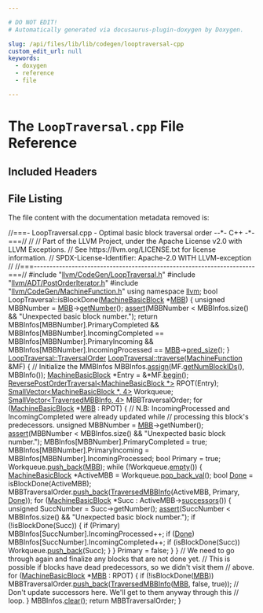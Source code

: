 ```yaml
---

# DO NOT EDIT!
# Automatically generated via docusaurus-plugin-doxygen by Doxygen.

slug: /api/files/lib/lib/codegen/looptraversal-cpp
custom_edit_url: null
keywords:
  - doxygen
  - reference
  - file

---
```





# The `LoopTraversal.cpp` File Reference

<DoxygenPage pluginConfig={pluginConfig}>



## Included Headers

<IncludesList>
<IncludesListItem
  filePath="llvm/CodeGen/LoopTraversal.h"
  permalink="/docs/api/files/include/include/llvm/include/llvm/codegen/looptraversal-h"
  isLocal="true" />
<IncludesListItem
  filePath="llvm/ADT/PostOrderIterator.h"
  permalink="/docs/api/files/include/include/llvm/include/llvm/adt/postorderiterator-h"
  isLocal="true" />
<IncludesListItem
  filePath="llvm/CodeGen/MachineFunction.h"
  permalink="/docs/api/files/include/include/llvm/include/llvm/codegen/machinefunction-h"
  isLocal="true" />
</IncludesList>


## File Listing

The file content with the documentation metadata removed is:

<ProgramListing>

<Link id="l00001" /><CodeLine lineNumber="1"><Highlight kind="comment">//===- LoopTraversal.cpp - Optimal basic block traversal order --&#42;- C++ -&#42;-===//</Highlight><Highlight kind="normal"></Highlight></CodeLine>
<Link id="l00002" /><CodeLine lineNumber="2"><Highlight kind="normal"></Highlight><Highlight kind="comment">//</Highlight><Highlight kind="normal"></Highlight></CodeLine>
<Link id="l00003" /><CodeLine lineNumber="3"><Highlight kind="normal"></Highlight><Highlight kind="comment">// Part of the LLVM Project, under the Apache License v2.0 with LLVM Exceptions.</Highlight><Highlight kind="normal"></Highlight></CodeLine>
<Link id="l00004" /><CodeLine lineNumber="4"><Highlight kind="normal"></Highlight><Highlight kind="comment">// See https://llvm.org/LICENSE.txt for license information.</Highlight><Highlight kind="normal"></Highlight></CodeLine>
<Link id="l00005" /><CodeLine lineNumber="5"><Highlight kind="normal"></Highlight><Highlight kind="comment">// SPDX-License-Identifier: Apache-2.0 WITH LLVM-exception</Highlight><Highlight kind="normal"></Highlight></CodeLine>
<Link id="l00006" /><CodeLine lineNumber="6"><Highlight kind="normal"></Highlight><Highlight kind="comment">//</Highlight><Highlight kind="normal"></Highlight></CodeLine>
<Link id="l00007" /><CodeLine lineNumber="7"><Highlight kind="normal"></Highlight><Highlight kind="comment">//===----------------------------------------------------------------------===//</Highlight><Highlight kind="normal"></Highlight></CodeLine>
<Link id="l00008" /><CodeLine lineNumber="8"><Highlight kind="normal"></Highlight></CodeLine>
<Link id="l00009" /><CodeLine lineNumber="9"><Highlight kind="normal"></Highlight><Highlight kind="preprocessor">#include &quot;<a href="/docs/api/files/include/include/llvm/include/llvm/codegen/looptraversal-h">llvm/CodeGen/LoopTraversal.h</a>&quot;</Highlight><Highlight kind="normal"></Highlight></CodeLine>
<Link id="l00010" /><CodeLine lineNumber="10"><Highlight kind="normal"></Highlight><Highlight kind="preprocessor">#include &quot;<a href="/docs/api/files/include/include/llvm/include/llvm/adt/postorderiterator-h">llvm/ADT/PostOrderIterator.h</a>&quot;</Highlight><Highlight kind="normal"></Highlight></CodeLine>
<Link id="l00011" /><CodeLine lineNumber="11"><Highlight kind="normal"></Highlight><Highlight kind="preprocessor">#include &quot;<a href="/docs/api/files/include/include/llvm/include/llvm/codegen/machinefunction-h">llvm/CodeGen/MachineFunction.h</a>&quot;</Highlight><Highlight kind="normal"></Highlight></CodeLine>
<Link id="l00012" /><CodeLine lineNumber="12"><Highlight kind="normal"></Highlight></CodeLine>
<Link id="l00013" /><CodeLine lineNumber="13"><Highlight kind="normal"></Highlight><Highlight kind="keyword">using namespace </Highlight><Highlight kind="normal"><a href="/docs/api/namespaces/llvm">llvm</a>;</Highlight></CodeLine>
<Link id="l00014" /><CodeLine lineNumber="14"><Highlight kind="normal"></Highlight></CodeLine>
<Link id="l00015" /><CodeLine lineNumber="15"><Highlight kind="normal"></Highlight><Highlight kind="keywordtype">bool</Highlight><Highlight kind="normal"> LoopTraversal::isBlockDone(<a href="/docs/api/classes/llvm/machinebasicblock">MachineBasicBlock</a> &#42;<a href="/docs/api/files/lib/lib/target/lib/target/arm/armslshardening-cpp/#a5958512eae2979bd2eb383977996a600">MBB</a>) &#123;</Highlight></CodeLine>
<Link id="l00016" /><CodeLine lineNumber="16"><Highlight kind="normal">  </Highlight><Highlight kind="keywordtype">unsigned</Highlight><Highlight kind="normal"> MBBNumber = <a href="/docs/api/files/lib/lib/target/lib/target/arm/armslshardening-cpp/#a5958512eae2979bd2eb383977996a600">MBB</a>-&gt;<a href="/docs/api/classes/llvm/machinebasicblock/#a3aa22d521bd6a7e6b9f35545dc7b0f1e">getNumber</a>();</Highlight></CodeLine>
<Link id="l00017" /><CodeLine lineNumber="17"><Highlight kind="normal">  <a href="/docs/api/files/lib/lib/target/lib/target/amdgpu/silowercontrolflow-cpp/#a4868c5d81c5ccc98c47aeab6244346a0">assert</a>(MBBNumber &lt; MBBInfos.size() &amp;&amp; </Highlight><Highlight kind="stringliteral">&quot;Unexpected basic block number.&quot;</Highlight><Highlight kind="normal">);</Highlight></CodeLine>
<Link id="l00018" /><CodeLine lineNumber="18"><Highlight kind="normal">  </Highlight><Highlight kind="keywordflow">return</Highlight><Highlight kind="normal"> MBBInfos&#91;MBBNumber&#93;.PrimaryCompleted &amp;&amp;</Highlight></CodeLine>
<Link id="l00019" /><CodeLine lineNumber="19"><Highlight kind="normal">         MBBInfos&#91;MBBNumber&#93;.IncomingCompleted ==</Highlight></CodeLine>
<Link id="l00020" /><CodeLine lineNumber="20"><Highlight kind="normal">             MBBInfos&#91;MBBNumber&#93;.PrimaryIncoming &amp;&amp;</Highlight></CodeLine>
<Link id="l00021" /><CodeLine lineNumber="21"><Highlight kind="normal">         MBBInfos&#91;MBBNumber&#93;.IncomingProcessed == <a href="/docs/api/files/lib/lib/target/lib/target/arm/armslshardening-cpp/#a5958512eae2979bd2eb383977996a600">MBB</a>-&gt;<a href="/docs/api/classes/llvm/machinebasicblock/#a03936a9b37da541420049422204ab206">pred&#95;size</a>();</Highlight></CodeLine>
<Link id="l00022" /><CodeLine lineNumber="22"><Highlight kind="normal">&#125;</Highlight></CodeLine>
<Link id="l00023" /><CodeLine lineNumber="23"><Highlight kind="normal"></Highlight></CodeLine>
<Link id="l00024" /><CodeLine lineNumber="24" lineLink="/docs/api/classes/llvm/looptraversal/#a87cd9704fc800af5dddb87f26badfb3a"><Highlight kind="normal"><a href="/docs/api/classes/llvm/looptraversal/#adb30e4144436f66defa2ce2454e0fde8">LoopTraversal::TraversalOrder</a> <a href="/docs/api/classes/llvm/looptraversal/#a87cd9704fc800af5dddb87f26badfb3a">LoopTraversal::traverse</a>(<a href="/docs/api/classes/llvm/machinefunction">MachineFunction</a> &amp;MF) &#123;</Highlight></CodeLine>
<Link id="l00025" /><CodeLine lineNumber="25"><Highlight kind="normal">  </Highlight><Highlight kind="comment">// Initialize the MMBInfos</Highlight><Highlight kind="normal"></Highlight></CodeLine>
<Link id="l00026" /><CodeLine lineNumber="26"><Highlight kind="normal">  MBBInfos.<a href="/docs/api/classes/llvm/smallvectorimpl/#a38c50aa8e3e9588f4f968c2e03a0cee0">assign</a>(MF.<a href="/docs/api/classes/llvm/machinefunction/#aa22424ba23740b6a748e8d0c239b7e4c">getNumBlockIDs</a>(), MBBInfo());</Highlight></CodeLine>
<Link id="l00027" /><CodeLine lineNumber="27"><Highlight kind="normal"></Highlight></CodeLine>
<Link id="l00028" /><CodeLine lineNumber="28"><Highlight kind="normal">  <a href="/docs/api/classes/llvm/machinebasicblock">MachineBasicBlock</a> &#42;Entry = &amp;&#42;MF.<a href="/docs/api/classes/llvm/machinefunction/#ab0789854909cf47f640a85fa2bac29c7">begin</a>();</Highlight></CodeLine>
<Link id="l00029" /><CodeLine lineNumber="29"><Highlight kind="normal">  <a href="/docs/api/classes/llvm/reversepostordertraversal">ReversePostOrderTraversal&lt;MachineBasicBlock &#42;&gt;</a> RPOT(Entry);</Highlight></CodeLine>
<Link id="l00030" /><CodeLine lineNumber="30"><Highlight kind="normal">  <a href="/docs/api/classes/llvm/smallvector">SmallVector&lt;MachineBasicBlock &#42;, 4&gt;</a> Workqueue;</Highlight></CodeLine>
<Link id="l00031" /><CodeLine lineNumber="31"><Highlight kind="normal">  <a href="/docs/api/classes/llvm/smallvector">SmallVector&lt;TraversedMBBInfo, 4&gt;</a> MBBTraversalOrder;</Highlight></CodeLine>
<Link id="l00032" /><CodeLine lineNumber="32"><Highlight kind="normal">  </Highlight><Highlight kind="keywordflow">for</Highlight><Highlight kind="normal"> (<a href="/docs/api/classes/llvm/machinebasicblock">MachineBasicBlock</a> &#42;<a href="/docs/api/files/lib/lib/target/lib/target/arm/armslshardening-cpp/#a5958512eae2979bd2eb383977996a600">MBB</a> : RPOT) &#123;</Highlight></CodeLine>
<Link id="l00033" /><CodeLine lineNumber="33"><Highlight kind="normal">    </Highlight><Highlight kind="comment">// N.B: IncomingProcessed and IncomingCompleted were already updated while</Highlight><Highlight kind="normal"></Highlight></CodeLine>
<Link id="l00034" /><CodeLine lineNumber="34"><Highlight kind="normal">    </Highlight><Highlight kind="comment">// processing this block&#39;s predecessors.</Highlight><Highlight kind="normal"></Highlight></CodeLine>
<Link id="l00035" /><CodeLine lineNumber="35"><Highlight kind="normal">    </Highlight><Highlight kind="keywordtype">unsigned</Highlight><Highlight kind="normal"> MBBNumber = <a href="/docs/api/files/lib/lib/target/lib/target/arm/armslshardening-cpp/#a5958512eae2979bd2eb383977996a600">MBB</a>-&gt;getNumber();</Highlight></CodeLine>
<Link id="l00036" /><CodeLine lineNumber="36"><Highlight kind="normal">    <a href="/docs/api/files/lib/lib/target/lib/target/amdgpu/silowercontrolflow-cpp/#a4868c5d81c5ccc98c47aeab6244346a0">assert</a>(MBBNumber &lt; MBBInfos.size() &amp;&amp; </Highlight><Highlight kind="stringliteral">&quot;Unexpected basic block number.&quot;</Highlight><Highlight kind="normal">);</Highlight></CodeLine>
<Link id="l00037" /><CodeLine lineNumber="37"><Highlight kind="normal">    MBBInfos&#91;MBBNumber&#93;.PrimaryCompleted = </Highlight><Highlight kind="keyword">true</Highlight><Highlight kind="normal">;</Highlight></CodeLine>
<Link id="l00038" /><CodeLine lineNumber="38"><Highlight kind="normal">    MBBInfos&#91;MBBNumber&#93;.PrimaryIncoming = MBBInfos&#91;MBBNumber&#93;.IncomingProcessed;</Highlight></CodeLine>
<Link id="l00039" /><CodeLine lineNumber="39"><Highlight kind="normal">    </Highlight><Highlight kind="keywordtype">bool</Highlight><Highlight kind="normal"> Primary = </Highlight><Highlight kind="keyword">true</Highlight><Highlight kind="normal">;</Highlight></CodeLine>
<Link id="l00040" /><CodeLine lineNumber="40"><Highlight kind="normal">    Workqueue.<a href="/docs/api/classes/llvm/smallvectortemplatebase/#af42bfbc067df27c19ee2fc859df58799">push&#95;back</a>(<a href="/docs/api/files/lib/lib/target/lib/target/arm/armslshardening-cpp/#a5958512eae2979bd2eb383977996a600">MBB</a>);</Highlight></CodeLine>
<Link id="l00041" /><CodeLine lineNumber="41"><Highlight kind="normal">    </Highlight><Highlight kind="keywordflow">while</Highlight><Highlight kind="normal"> (!Workqueue.<a href="/docs/api/classes/llvm/smallvectortemplatecommon/#ad9a3c7bc26b130377bbafc170b5f88a2">empty</a>()) &#123;</Highlight></CodeLine>
<Link id="l00042" /><CodeLine lineNumber="42"><Highlight kind="normal">      <a href="/docs/api/classes/llvm/machinebasicblock">MachineBasicBlock</a> &#42;ActiveMBB = Workqueue.<a href="/docs/api/classes/llvm/smallvectorimpl/#a0c8ffe664a36e30d49c84d0aded2fe08">pop&#95;back&#95;val</a>();</Highlight></CodeLine>
<Link id="l00043" /><CodeLine lineNumber="43"><Highlight kind="normal">      </Highlight><Highlight kind="keywordtype">bool</Highlight><Highlight kind="normal"> <a href="/docs/api/namespaces/llvm/#a233737223c9a3dba810df5b91bc91d1fabbb9957d8adae962b153273c16bce571">Done</a> = isBlockDone(ActiveMBB);</Highlight></CodeLine>
<Link id="l00044" /><CodeLine lineNumber="44"><Highlight kind="normal">      MBBTraversalOrder.<a href="/docs/api/classes/llvm/smallvectortemplatebase/#af42bfbc067df27c19ee2fc859df58799">push&#95;back</a>(<a href="/docs/api/structs/llvm/looptraversal/traversedmbbinfo">TraversedMBBInfo</a>(ActiveMBB, Primary, <a href="/docs/api/namespaces/llvm/#a233737223c9a3dba810df5b91bc91d1fabbb9957d8adae962b153273c16bce571">Done</a>));</Highlight></CodeLine>
<Link id="l00045" /><CodeLine lineNumber="45"><Highlight kind="normal">      </Highlight><Highlight kind="keywordflow">for</Highlight><Highlight kind="normal"> (<a href="/docs/api/classes/llvm/machinebasicblock">MachineBasicBlock</a> &#42;Succ : ActiveMBB-&gt;<a href="/docs/api/classes/llvm/machinebasicblock/#ad88ff1529541fb4e243cc8ed90b11131">successors</a>()) &#123;</Highlight></CodeLine>
<Link id="l00046" /><CodeLine lineNumber="46"><Highlight kind="normal">        </Highlight><Highlight kind="keywordtype">unsigned</Highlight><Highlight kind="normal"> SuccNumber = Succ-&gt;getNumber();</Highlight></CodeLine>
<Link id="l00047" /><CodeLine lineNumber="47"><Highlight kind="normal">        <a href="/docs/api/files/lib/lib/target/lib/target/amdgpu/silowercontrolflow-cpp/#a4868c5d81c5ccc98c47aeab6244346a0">assert</a>(SuccNumber &lt; MBBInfos.size() &amp;&amp;</Highlight></CodeLine>
<Link id="l00048" /><CodeLine lineNumber="48"><Highlight kind="normal">               </Highlight><Highlight kind="stringliteral">&quot;Unexpected basic block number.&quot;</Highlight><Highlight kind="normal">);</Highlight></CodeLine>
<Link id="l00049" /><CodeLine lineNumber="49"><Highlight kind="normal">        </Highlight><Highlight kind="keywordflow">if</Highlight><Highlight kind="normal"> (!isBlockDone(Succ)) &#123;</Highlight></CodeLine>
<Link id="l00050" /><CodeLine lineNumber="50"><Highlight kind="normal">          </Highlight><Highlight kind="keywordflow">if</Highlight><Highlight kind="normal"> (Primary)</Highlight></CodeLine>
<Link id="l00051" /><CodeLine lineNumber="51"><Highlight kind="normal">            MBBInfos&#91;SuccNumber&#93;.IncomingProcessed++;</Highlight></CodeLine>
<Link id="l00052" /><CodeLine lineNumber="52"><Highlight kind="normal">          </Highlight><Highlight kind="keywordflow">if</Highlight><Highlight kind="normal"> (<a href="/docs/api/namespaces/llvm/#a233737223c9a3dba810df5b91bc91d1fabbb9957d8adae962b153273c16bce571">Done</a>)</Highlight></CodeLine>
<Link id="l00053" /><CodeLine lineNumber="53"><Highlight kind="normal">            MBBInfos&#91;SuccNumber&#93;.IncomingCompleted++;</Highlight></CodeLine>
<Link id="l00054" /><CodeLine lineNumber="54"><Highlight kind="normal">          </Highlight><Highlight kind="keywordflow">if</Highlight><Highlight kind="normal"> (isBlockDone(Succ))</Highlight></CodeLine>
<Link id="l00055" /><CodeLine lineNumber="55"><Highlight kind="normal">            Workqueue.<a href="/docs/api/classes/llvm/smallvectortemplatebase/#af42bfbc067df27c19ee2fc859df58799">push&#95;back</a>(Succ);</Highlight></CodeLine>
<Link id="l00056" /><CodeLine lineNumber="56"><Highlight kind="normal">        &#125;</Highlight></CodeLine>
<Link id="l00057" /><CodeLine lineNumber="57"><Highlight kind="normal">      &#125;</Highlight></CodeLine>
<Link id="l00058" /><CodeLine lineNumber="58"><Highlight kind="normal">      Primary = </Highlight><Highlight kind="keyword">false</Highlight><Highlight kind="normal">;</Highlight></CodeLine>
<Link id="l00059" /><CodeLine lineNumber="59"><Highlight kind="normal">    &#125;</Highlight></CodeLine>
<Link id="l00060" /><CodeLine lineNumber="60"><Highlight kind="normal">  &#125;</Highlight></CodeLine>
<Link id="l00061" /><CodeLine lineNumber="61"><Highlight kind="normal"></Highlight></CodeLine>
<Link id="l00062" /><CodeLine lineNumber="62"><Highlight kind="normal">  </Highlight><Highlight kind="comment">// We need to go through again and finalize any blocks that are not done yet.</Highlight><Highlight kind="normal"></Highlight></CodeLine>
<Link id="l00063" /><CodeLine lineNumber="63"><Highlight kind="normal">  </Highlight><Highlight kind="comment">// This is possible if blocks have dead predecessors, so we didn&#39;t visit them</Highlight><Highlight kind="normal"></Highlight></CodeLine>
<Link id="l00064" /><CodeLine lineNumber="64"><Highlight kind="normal">  </Highlight><Highlight kind="comment">// above.</Highlight><Highlight kind="normal"></Highlight></CodeLine>
<Link id="l00065" /><CodeLine lineNumber="65"><Highlight kind="normal">  </Highlight><Highlight kind="keywordflow">for</Highlight><Highlight kind="normal"> (<a href="/docs/api/classes/llvm/machinebasicblock">MachineBasicBlock</a> &#42;<a href="/docs/api/files/lib/lib/target/lib/target/arm/armslshardening-cpp/#a5958512eae2979bd2eb383977996a600">MBB</a> : RPOT) &#123;</Highlight></CodeLine>
<Link id="l00066" /><CodeLine lineNumber="66"><Highlight kind="normal">    </Highlight><Highlight kind="keywordflow">if</Highlight><Highlight kind="normal"> (!isBlockDone(<a href="/docs/api/files/lib/lib/target/lib/target/arm/armslshardening-cpp/#a5958512eae2979bd2eb383977996a600">MBB</a>))</Highlight></CodeLine>
<Link id="l00067" /><CodeLine lineNumber="67"><Highlight kind="normal">      MBBTraversalOrder.<a href="/docs/api/classes/llvm/smallvectortemplatebase/#af42bfbc067df27c19ee2fc859df58799">push&#95;back</a>(<a href="/docs/api/structs/llvm/looptraversal/traversedmbbinfo">TraversedMBBInfo</a>(<a href="/docs/api/files/lib/lib/target/lib/target/arm/armslshardening-cpp/#a5958512eae2979bd2eb383977996a600">MBB</a>, </Highlight><Highlight kind="keyword">false</Highlight><Highlight kind="normal">, </Highlight><Highlight kind="keyword">true</Highlight><Highlight kind="normal">));</Highlight></CodeLine>
<Link id="l00068" /><CodeLine lineNumber="68"><Highlight kind="normal">    </Highlight><Highlight kind="comment">// Don&#39;t update successors here. We&#39;ll get to them anyway through this</Highlight><Highlight kind="normal"></Highlight></CodeLine>
<Link id="l00069" /><CodeLine lineNumber="69"><Highlight kind="normal">    </Highlight><Highlight kind="comment">// loop.</Highlight><Highlight kind="normal"></Highlight></CodeLine>
<Link id="l00070" /><CodeLine lineNumber="70"><Highlight kind="normal">  &#125;</Highlight></CodeLine>
<Link id="l00071" /><CodeLine lineNumber="71"><Highlight kind="normal"></Highlight></CodeLine>
<Link id="l00072" /><CodeLine lineNumber="72"><Highlight kind="normal">  MBBInfos.<a href="/docs/api/classes/llvm/smallvectorimpl/#aac0ea55010b7b1a301e65a0baea057aa">clear</a>();</Highlight></CodeLine>
<Link id="l00073" /><CodeLine lineNumber="73"><Highlight kind="normal"></Highlight></CodeLine>
<Link id="l00074" /><CodeLine lineNumber="74"><Highlight kind="normal">  </Highlight><Highlight kind="keywordflow">return</Highlight><Highlight kind="normal"> MBBTraversalOrder;</Highlight></CodeLine>
<Link id="l00075" /><CodeLine lineNumber="75"><Highlight kind="normal">&#125;</Highlight></CodeLine>

</ProgramListing>


</DoxygenPage>
